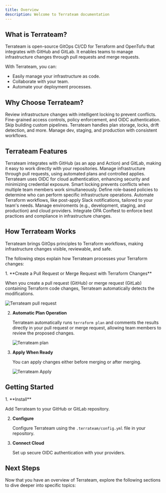 ```yaml
---
title: Overview
description: Welcome to Terrateam documentation
---
```



## What is Terrateam?

Terrateam is open-source GitOps CI/CD for Terraform and OpenTofu that integrates with GitHub and GitLab. It enables teams to manage infrastructure changes through pull requests and merge requests.

With Terrateam, you can:
  - Easily manage your infrastructure as code.
  - Collaborate with your team.
  - Automate your deployment processes.

## Why Choose Terrateam?

<CardGrid>
  <Card title="Team Collaboration" icon="approve-check">
    Review infrastructure changes with intelligent locking to prevent conflicts.
  </Card>

  <Card title="Enhanced Security" icon="seti:lock">
    Fine-grained access controls, policy enforcement, and OIDC authentication.
  </Card>

  <Card title="Ready-to-Use"  icon="laptop">
    Skip building custom pipelines. Terrateam handles plan storage, locks, drift detection, and more.
  </Card>

  <Card title="Multi-Environment" icon="star">
    Manage dev, staging, and production with consistent workflows.
  </Card>
</CardGrid>

## Terrateam Features

<CardGrid>
	<Card title="GitOps Native" icon="github">
		Terrateam integrates with GitHub (as an app and Action) and GitLab, making it easy to work directly with your repositories.
    <LinkCard title="Installation" href="/quickstart/"  />
	</Card>
	<Card title="GitOps Workflow" icon="rocket">
      Manage infrastructure through pull requests, using automated plans and controlled applies.
        <LinkCard title="Workflows" href="/quickstart/cloud/first-plan-apply" />
	</Card>
	<Card title="Enterprise Security" icon="sun">
		Terrateam uses OIDC for cloud authentication, enhancing security and minimizing credential exposure.
        <LinkCard title="Security" href="/security/best-practices" />
	</Card>
	<Card title="Resource Coordination" icon="seti:lock">
		Smart locking prevents conflicts when multiple team members work simultaneously.
        <LinkCard title="Locks" href="/workflows/advanced/lock-management" />
	</Card>
	<Card title="Access Control" icon="error">
		Define role-based policies to determine who can perform specific infrastructure operations.
        <LinkCard title="RBAC" href="/governance/rbac" />
	</Card>
	<Card title="Custom Workflows" icon="puzzle">
		Automate Terraform workflows, like post-apply Slack notifications, tailored to your team's needs.
        <LinkCard title="Custom Workflows" href="/reference/configuration/workflows" />
	</Card>
	<Card title="Multi-Environment" icon="star">
		Manage enviroments (e.g., development, staging, and production) and cloud providers.
        <LinkCard title="Environments" href="/workflows/advanced/multi-environment" />
	</Card>
	<Card title="Policy Enforcement" icon="document">
		Integrate OPA Conftest to enforce best practices and compliance in infrastructure changes.
        <LinkCard title="OPA Integration" href="/integrations/external-tools/opa" />
	</Card>
</CardGrid>

## How Terrateam Works

Terrateam brings GitOps principles to Terraform workflows, making infrastructure changes visible, reviewable, and safe.

The following steps explain how Terrateam processes your Terraform changes:

<Steps>
1. **Create a Pull Request or Merge Request with Terraform Changes**

   When you create a pull request (GitHub) or merge request (GitLab) containing Terraform code changes, Terrateam automatically detects the modifications.
   
   ![Terrateam pull request](../../../assets/nibbler-pull-request.png)

2. **Automatic Plan Operation**

   Terrateam automatically runs `terraform plan` and comments the results directly in your pull request or merge request, allowing team members to review the proposed changes.
   
   ![Terrateam plan](../../../assets/nibbler-terrateam-plan.png)

3. **Apply When Ready**

   You can apply changes either before merging or after merging.
   
   ![Terrateam Apply](../../../assets/nibbler-terrateam-apply.png)

</Steps>
<LinkCard title="Learn more about workflows" href="/workflows/pull-request/" />

## Getting Started

<Steps>
1. **Install**

   Add Terrateam to your GitHub or GitLab repository.
   
   <LinkCard title="Installation Guide" href="/quickstart/" />

2. **Configure**

   Configure Terrateam using the `.terrateam/config.yml` file in your repository.
   
   <LinkCard title="Configuration" href="/configuration/" />

3. **Connect Cloud**

   Set up secure OIDC authentication with your providers.
   
   <LinkCard title="Cloud Setup" href="/integrations/cloud-providers/aws/" />
</Steps>

## Next Steps

Now that you have an overview of Terrateam, explore the following sections to dive deeper into specific topics:

<CardGrid>
  <LinkCard title="Core Concepts" href="/overview/core-concepts" />
  <LinkCard title="Configuration Reference" href="/reference/configuration/access-control" />
  <LinkCard title="Advanced Workflows" href="/workflows/advanced/layered-runs" />
  <LinkCard title="Integrations" href="/integrations/iac-tools/terraform" />
</CardGrid>
